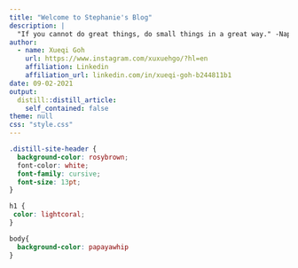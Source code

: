 ```yaml
---
title: "Welcome to Stephanie's Blog"
description: |
  "If you cannot do great things, do small things in a great way." -Napoleon Hill
author:
  - name: Xueqi Goh 
    url: https://www.instagram.com/xuxuehgo/?hl=en
    affiliation: Linkedin
    affiliation_url: linkedin.com/in/xueqi-goh-b244811b1
date: 09-02-2021
output:
  distill::distill_article:
    self_contained: false
theme: null
css: "style.css"
---
```


```css
.distill-site-header {
  background-color: rosybrown;
  font-color: white;
  font-family: cursive;
  font-size: 13pt;
}
```

```css
h1 {
 color: lightcoral;
}
```

```css
body{
  background-color: papayawhip
}
```

